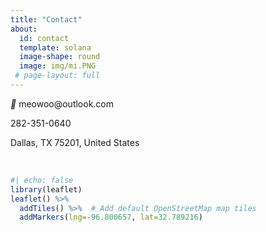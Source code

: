 ```yaml
---
title: "Contact"
about: 
  id: contact
  template: solana
  image-shape: round
  image: img/mi.PNG
 # page-layout: full
---
```


::: {#contact}
<i class="material-icons"></i> meowoo\@outlook.com

<i class="fa fa-phone" style="font-size:24px"></i> 282-351-0640

<i class="fa fa-map-marker" style="font-size:24px"></i> Dallas, TX 75201, United States
:::

<br>

```r
#| echo: false
library(leaflet)
leaflet() %>%
  addTiles() %>%  # Add default OpenStreetMap map tiles
  addMarkers(lng=-96.800657, lat=32.789216)
```
